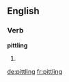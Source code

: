 ==English==

===Verb===
'''pittling'''

# {{present participle of|[[pittle]]}}

[[de:pittling]]
[[fr:pittling]]
